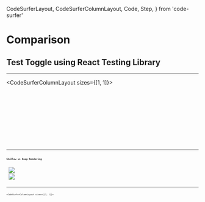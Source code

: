   CodeSurferLayout,
  CodeSurferColumnLayout,
  Code,
  Step,
} from 'code-surfer'

# Comparison

## Test Toggle using React Testing Library

---

<CodeSurferColumnLayout sizes={[1, 1]}>

<Step>
  <Code
    code={require('!!raw-loader!./Toggle.test.js').default}
    focus="10:18"
    lang="jsx"
    title="Enzyme"
  />
  <Code
    code={require('!!raw-loader!./ToggleHooks.test.js').default}
    focus="9:17"
    lang="jsx"
    title="React Testing Library"
  />
</Step>

<Step subtitle="What does it even mean? 🤷🏻‍♂️">
  <Code
    code={require('!!raw-loader!./Toggle.test.js').default}
    focus="10"
    lang="jsx"
    title="Shallow rendering"
  />
  <Code
    code={require('!!raw-loader!./ToggleHooks.test.js').default}
    focus="9"
    lang="jsx"
    title="Deep rendering"
  />
</Step>

<Step subtitle="Let's debug!">
  <Code
    code={require('!!raw-loader!./Toggle.test.0.js').default}
    focus="11"
    lang="jsx"
    title="Shallow rendering"
  />
  <Code
    code={require('!!raw-loader!./ToggleHooks.test.0.js').default}
    focus="9[13:17],10"
    lang="jsx"
    title="Deep rendering"
  />
</Step>

</CodeSurferColumnLayout>

---

### Shallow vs Deep Rendering

<Split>
  <Image
    src={require('file-loader!./shallow-rendering-debug.png')}
    style={{
      margin: 'auto',
      height: '50vh',
      width: '50vw',
      backgroundSize: 'contain',
    }}
  />
  <Image
    src={require('file-loader!./deep-rendering-debug.png')}
    style={{
      margin: '0 auto 0 0',
      height: '50vh',
      width: '50vw',
      backgroundSize: 'contain',
    }}
  />
</Split>

---

<CodeSurferColumnLayout sizes={[1, 1]}>

<Step title="Testing Implementation Details">
  <Code
    code={require('!!raw-loader!./Toggle.test.js').default}
    focus="12,17"
    lang="jsx"
    subtitle="Assert component's instance state"
  />
  <Code
    code={require('!!raw-loader!./ToggleHooks.test.js').default}
    focus="11:12,16:17"
    lang="jsx"
    subtitle="Assert user's perception"
  />
</Step>

<Step title="Testing Implementation Details">
  <Code
    code={require('!!raw-loader!./Toggle.test.js').default}
    focus="15"
    lang="jsx"
    subtitle="Call component's instance method directly"
  />
  <Code
    code={require('!!raw-loader!./ToggleHooks.test.js').default}
    focus="14"
    lang="jsx"
    subtitle="Try to mimic user's interaction behaviour"
  />
</Step>

</CodeSurferColumnLayout>
